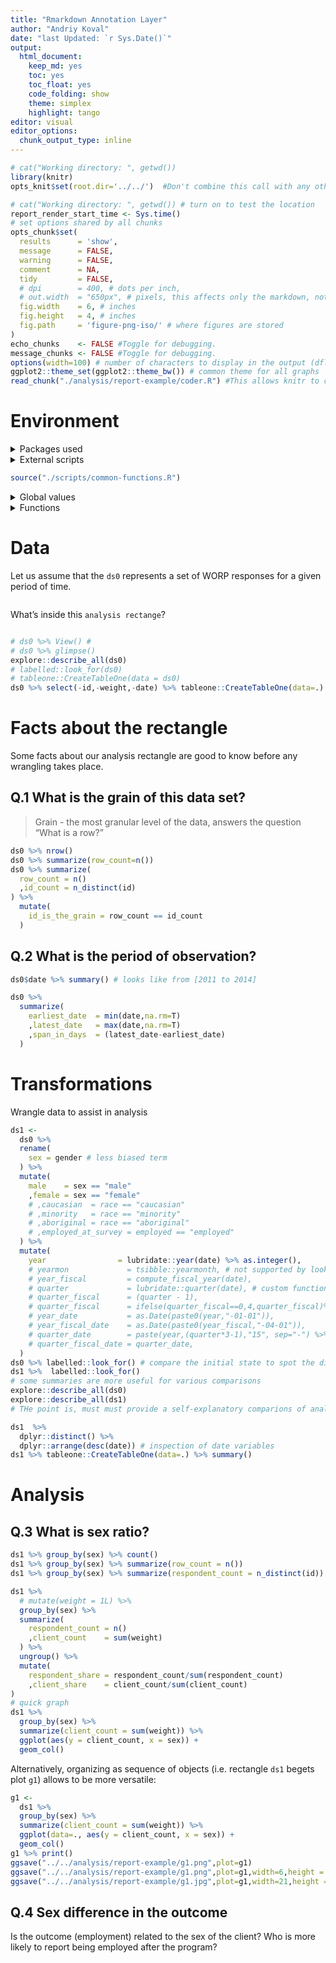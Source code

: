 ```yaml
---
title: "Rmarkdown Annotation Layer"
author: "Andriy Koval"
date: "last Updated: `r Sys.Date()`"
output:
  html_document:
    keep_md: yes
    toc: yes
    toc_float: yes
    code_folding: show
    theme: simplex
    highlight: tango
editor: visual
editor_options: 
  chunk_output_type: inline
---
```


<!--  Set the working directory to the repository's base directory; this assumes the report is nested inside of two directories.-->

```r
# cat("Working directory: ", getwd())
library(knitr)
opts_knit$set(root.dir='../../')  #Don't combine this call with any other chunk -especially one that uses file paths.
```

```r
# cat("Working directory: ", getwd()) # turn on to test the location
report_render_start_time <- Sys.time()
# set options shared by all chunks
opts_chunk$set(
  results      = 'show',
  message      = FALSE,
  warning      = FALSE,
  comment      = NA,
  tidy         = FALSE,
  # dpi        = 400, # dots per inch,
  # out.width  = "650px", # pixels, this affects only the markdown, not the underlying png file.  The height will be scaled appropriately.
  fig.width    = 6, # inches
  fig.height   = 4, # inches
  fig.path     = 'figure-png-iso/' # where figures are stored
)
echo_chunks    <- FALSE #Toggle for debugging.
message_chunks <- FALSE #Toggle for debugging.
options(width=100) # number of characters to display in the output (dflt = 80)
ggplot2::theme_set(ggplot2::theme_bw()) # common theme for all graphs
read_chunk("./analysis/report-example/coder.R") #This allows knitr to call chunks tagged in the underlying *.R file.
```

# Environment

<details>

<summary>Packages used</summary>

Packages used in current report <!-- Load packages, or at least verify they're available on the local machine.  Suppress the output when loading packages. -->

```r
```

</details>

<details>

<summary>External scripts</summary>

<!-- Load the sources.  Suppress the output when loading sources. -->

```r
```

</details>

<!-- Load the sources.  Suppress the output when loading sources. -->

```r
source("./scripts/common-functions.R")
```

<details>

<summary>Global values</summary>

Values used throughout the report. <!-- Load any Global functions and variables declared in the R file.  Suppress the output. -->

```r
```

</details>

<details>

<summary>Functions</summary>

Custom functions defined for use in this report.

```r
```

</details>

# Data

Let us assume that the `ds0` represents a set of WORP responses for a given period of time.

```r

```

What's inside this `analysis rectange`?

```r

```

```r
# ds0 %>% View() #
# ds0 %>% glimpse()
explore::describe_all(ds0)
# labelled::look_for(ds0)
# tableone::CreateTableOne(data = ds0)
ds0 %>% select(-id,-weight,-date) %>% tableone::CreateTableOne(data=.)
```

# Facts about the rectangle

Some facts about our analysis rectangle are good to know before any wrangling takes place.

## Q.1 What is the grain of this data set?

> Grain - the most granular level of the data, answers the question "What is a row?"

```r
ds0 %>% nrow()
ds0 %>% summarize(row_count=n())
ds0 %>% summarize(
  row_count = n()
  ,id_count = n_distinct(id)
) %>%
  mutate(
    id_is_the_grain = row_count == id_count
  )
```

## Q.2 What is the period of observation?

```r
ds0$date %>% summary() # looks like from [2011 to 2014]

ds0 %>% 
  summarize(
    earliest_date  = min(date,na.rm=T)
    ,latest_date   = max(date,na.rm=T)
    ,span_in_days  = (latest_date-earliest_date)
  )

```

# Transformations

Wrangle data to assist in analysis

```r
ds1 <-
  ds0 %>%
  rename(
    sex = gender # less biased term
  ) %>%
  mutate(
    male    = sex == "male"
    ,female = sex == "female"
    # ,caucasian  = race == "caucasian"
    # ,minority   = race == "minority"
    # ,aboriginal = race == "aboriginal"
    # ,employed_at_survey = employed == "employed"
  ) %>%
  mutate(
    year                = lubridate::year(date) %>% as.integer(),
    # yearmon             = tsibble::yearmonth, # not supported by look_for()
    # year_fiscal         = compute_fiscal_year(date),
    # quarter             = lubridate::quarter(date), # custom function, load from ./scripts/operational-functions.R
    # quarter_fiscal      = (quarter - 1),
    # quarter_fiscal      = ifelse(quarter_fiscal==0,4,quarter_fiscal)%>% as.integer(),
    # year_date           = as.Date(paste0(year,"-01-01")),
    # year_fiscal_date    = as.Date(paste0(year_fiscal,"-04-01")),
    # quarter_date        = paste(year,(quarter*3-1),"15", sep="-") %>% as.Date(),
    # quarter_fiscal_date = quarter_date,
  )
ds0 %>% labelled::look_for() # compare the initial state to spot the diff
ds1 %>%  labelled::look_for()
# some summaries are more useful for various comparisons
explore::describe_all(ds0)
explore::describe_all(ds1)
# THe point is, must must provide a self-explanatory comparions of analysis rectangle BEFORE and AFTER a meaningful set of transformations. (e.g ds0 --> ds1)

ds1  %>%
  dplyr::distinct() %>%
  dplyr::arrange(desc(date)) # inspection of date variables
ds1 %>% tableone::CreateTableOne(data=.) %>% summary()
```

# Analysis

## Q.3 What is sex ratio?

```r
ds1 %>% group_by(sex) %>% count()
ds1 %>% group_by(sex) %>% summarize(row_count = n())
ds1 %>% group_by(sex) %>% summarize(respondent_count = n_distinct(id))

ds1 %>% 
  # mutate(weight = 1L) %>% 
  group_by(sex) %>% 
  summarize(
    respondent_count = n()
    ,client_count    = sum(weight)
  ) %>% 
  ungroup() %>% 
  mutate(
    respondent_share = respondent_count/sum(respondent_count)
    ,client_share    = client_count/sum(client_count)
)
# quick graph
ds1 %>% 
  group_by(sex) %>% 
  summarize(client_count = sum(weight)) %>%
  ggplot(aes(y = client_count, x = sex)) +
  geom_col()
```

Alternatively, organizing as sequence of objects (i.e. rectangle `ds1` begets plot `g1`) allows to be more versatile:

```r
g1 <-
  ds1 %>%
  group_by(sex) %>%
  summarize(client_count = sum(weight)) %>%
  ggplot(data=., aes(y = client_count, x = sex)) +
  geom_col()
g1 %>% print()
ggsave("../../analysis/report-example/g1.png",plot=g1)
ggsave("../../analysis/report-example/g1.png",plot=g1,width=6,height = 4) # optimize
ggsave("../../analysis/report-example/g1.jpg",plot=g1,width=21,height = 14,units = "cm") # optimize
```

## Q.4 Sex difference in the outcome

Is the outcome (employment) related to the sex of the client? Who is more likely to report being employed after the program?

